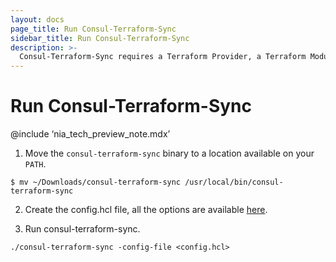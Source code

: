 ```yaml
---
layout: docs
page_title: Run Consul-Terraform-Sync
sidebar_title: Run Consul-Terraform-Sync
description: >-
  Consul-Terraform-Sync requires a Terraform Provider, a Terraform Module and a running Consul Cluster outside of the consul-terraform-sync daemon.
---
```


# Run Consul-Terraform-Sync

@include ‘nia_tech_preview_note.mdx’

1. Move the `consul-terraform-sync` binary to a location available on your `PATH`.

```
$ mv ~/Downloads/consul-terraform-sync /usr/local/bin/consul-terraform-sync
```

2. Create the config.hcl file, all the options are available [here](https://github.com/hashicorp/consul-terraform-sync/blob/master/docs/config.md#consul-terraform-sync).

3. Run consul-terraform-sync.

```
./consul-terraform-sync -config-file <config.hcl>
```
